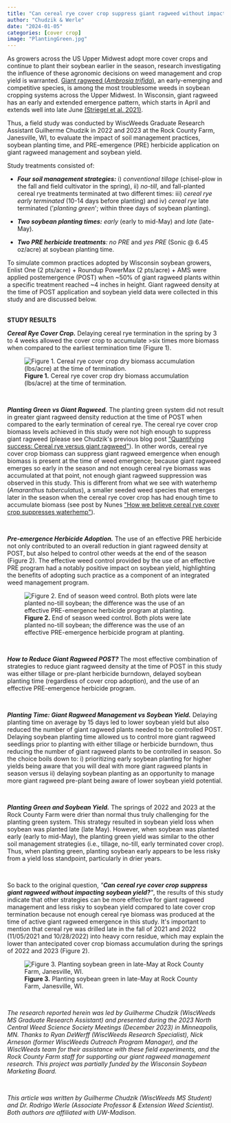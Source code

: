 ```yaml
---
title: "Can cereal rye cover crop suppress giant ragweed without impacting soybean yield?"
author: "Chudzik & Werle"
date: "2024-01-05"
categories: [cover crop]
image: "PlantingGreen.jpg"
---
```


As growers across the US Upper Midwest adopt more cover crops and continue to plant their soybean earlier in the season, research investigating the influence of these agronomic decisions on weed management and crop yield is warranted. [Giant ragweed (*Ambrosia trifida*)](https://growiwm.org/weeds/giant-ragweed/), an early-emerging and competitive species, is among the most troublesome weeds in soybean cropping systems across the Upper Midwest. In Wisconsin, giant ragweed has an early and extended emergence pattern, which starts in April and extends well into late June [(Striegel et al. 2021)](https://www.frontiersin.org/articles/10.3389/fagro.2021.788251/full).

Thus, a field study was conducted by WiscWeeds Graduate Research Assistant Guilherme Chudzik in 2022 and 2023 at the Rock County Farm, Janesville, WI, to evaluate the impact of soil management practices, soybean planting time, and PRE-emergence (PRE) herbicide application on giant ragweed management and soybean yield.

Study treatments consisted of:

-   ***Four soil management strategies:*** i) *conventional tillage* (chisel-plow in the fall and field cultivator in the spring), ii) *no-till*, and fall-planted cereal rye treatments terminated at two different times: iii) *cereal rye early terminated* (10-14 days before planting) and iv) *cereal rye* late terminated (\'*planting green*\'; within three days of soybean planting).

-   ***Two soybean planting times:*** *early* (early to mid-May) and *late* (late-May).

-   ***Two PRE herbicide treatments**:* *no PRE* and *yes PRE* (Sonic \@ 6.45 oz/acre) at soybean planting time.

To simulate common practices adopted by Wisconsin soybean growers, Enlist One (2 pts/acre) + Roundup PowerMax (2 pts/acre) + AMS were applied postemergence (POST) when \~50% of giant ragweed plants within a specific treatment reached \~4 inches in height. Giant ragweed density at the time of POST application and soybean yield data were collected in this study and are discussed below.

**\
STUDY RESULTS\
**

***Cereal Rye Cover Crop.*** Delaying cereal rye termination in the spring by 3 to 4 weeks allowed the cover crop to accumulate \>six times more biomass when compared to the earliest termination time (Figure 1).

![**Figure 1.** Cereal rye cover crop dry biomass accumulation (lbs/acre) at the time of termination.](Figure 1.png)

\

***Planting Green vs Giant Ragweed.*** The planting green system did not result in greater giant ragweed density reduction at the time of POST when compared to the early termination of cereal rye. The cereal rye cover crop biomass levels achieved in this study were not high enough to suppress giant ragweed (please see Chudzik\'s previous blog post [\"Quantifying success: Cereal rye versus giant ragweed\"](https://wiscweeds.info/posts/2023cerealryevsgiantragweed/)). In other words, cereal rye cover crop biomass can suppress giant ragweed emergence when enough biomass is present at the time of weed emergence; because giant ragweed emerges so early in the season and not enough cereal rye biomass was accumulated at that point, not enough giant ragweed suppression was observed in this study. This is different from what we see with waterhemp (*Amaranthus tuberculatus*), a smaller seeded weed species that emerges later in the season when the cereal rye cover crop has had enough time to accumulate biomass (see post by Nunes [\"How we believe cereal rye cover crop suppresses waterhemp\"](https://wiscweeds.info/posts/waterhempsuppressionwithcerealryecovercrop/)).

\

***Pre-emergence Herbicide Adoption.*** The use of an effective PRE herbicide not only contributed to an overall reduction in giant ragweed density at POST, but also helped to control other weeds at the end of the season (Figure 2). The effective weed control provided by the use of an effective PRE program had a notably positive impact on soybean yield, highlighting the benefits of adopting such practice as a component of an integrated weed management program.

![**Figure 2.** End of season weed control. Both plots were late planted no-till soybean; the difference was the use of an effective PRE-emergence herbicide program at planting. ](Figure 3.png)

\

***How to Reduce Giant Ragweed POST?*** The most effective combination of strategies to reduce giant ragweed density at the time of POST in this study was either tillage or pre-plant herbicide burndown, delayed soybean planting time (regardless of cover crop adoption), and the use of an effective PRE-emergence herbicide program.

\

***Planting Time: Giant Ragweed Management vs Soybean Yield.*** Delaying planting time on average by 15 days led to lower soybean yield but also reduced the number of giant ragweed plants needed to be controlled POST. Delaying soybean planting time allowed us to control more giant ragweed seedlings prior to planting with either tillage or herbicide burndown, thus reducing the number of giant ragweed plants to be controlled in season. So the choice boils down to: i) prioritizing early soybean planting for higher yields being aware that you will deal with more giant ragweed plants in season versus ii) delaying soybean planting as an opportunity to manage more giant ragweed pre-plant being aware of lower soybean yield potential.

\

***Planting Green and Soybean Yield.*** The springs of 2022 and 2023 at the Rock County Farm were drier than normal thus truly challenging for the planting green system. This strategy resulted in soybean yield loss when soybean was planted late (late May). However, when soybean was planted early (early to mid-May), the planting green yield was similar to the other soil management strategies (i.e., tillage, no-till, early terminated cover crop). Thus, when planting green, planting soybean early appears to be less risky from a yield loss standpoint, particularly in drier years.  

\

So back to the original question, *\"**Can cereal rye cover crop suppress giant ragweed without impacting soybean yield?**\"*, the results of this study indicate that other strategies can be more effective for giant ragweed management and less risky to soybean yield compared to late cover crop termination because not enough cereal rye biomass was produced at the time of active giant ragweed emergence in this study. It\'s important to mention that cereal rye was drilled late in the fall of 2021 and 2022 (11/05/2021 and 10/28/2022) into heavy corn residue, which may explain the lower than antecipated cover crop biomass accumulation during the springs of 2022 and 2023 (Figure 2).

![**Figure 3.** Planting soybean green in late-May at Rock County Farm, Janesville, WI. ](PlantingGreen.jpg)

\

*The research reported herein was led by Guilherme Chudzik (WiscWeeds MS Graduate Research Assistant) and presented during the 2023 North Central Weed Science Society Meetings (December 2023) in Minneapolis, MN. Thanks to Ryan DeWerff (WiscWeeds Research Specialist), Nick Arneson (former WiscWeeds Outreach Program Manager), and the WiscWeeds team for their assistance with these field experiments, and the Rock County Farm staff for supporting our giant ragweed management research. This project was partially funded by the Wisconsin Soybean Marketing Board.*

\

*This article was written by Guilherme Chudzik (WiscWeeds MS Student) and Dr. Rodrigo Werle (Associate Professor & Extension Weed Scientist). Both authors are affiliated with UW-Madison.*
